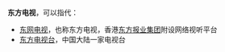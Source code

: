 '''东方电视'''，可以指代：
* [[东网电视|东网电视]]，也称东方电视，香港[[东方报业集团|东方报业集团]]附设网络视听平台
* [[东方电视台|东方电视台]]，中国大陆一家电视台
{{disambig|cat=四字消歧义}}